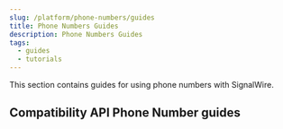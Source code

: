 ```yaml
---
slug: /platform/phone-numbers/guides
title: Phone Numbers Guides
description: Phone Numbers Guides
tags:
  - guides
  - tutorials
---
```


This section contains guides for using phone numbers with SignalWire.

<DocCardList />

## Compatibility API Phone Number guides


<GuidesListMirror href="/compatibility-api/guides/general/phone-numbers"/>
